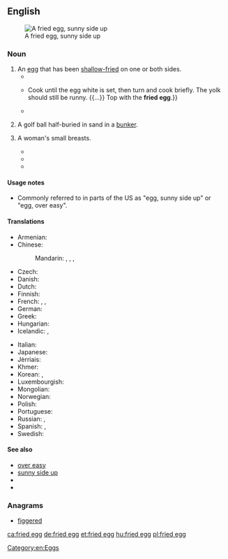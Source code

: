 ==English==
[[Image:Fried egg, sunny side up.jpg|thumb|A fried egg, sunny side up]]

===Noun===
{{en-noun}}

# An [[egg]] that has been [[shallow-fry|shallow-fried]] on one or both sides.
#* {{quote-news|year=1997|date=03/20|title=EGGS a dozen ways|author=Kristin Eddy|work=Atlanta Journal Constitution|passage=It's difficult to have a perfectly cooked, cooked-through '''fried egg''' because, by the time the yolk has coagulated, or set, the white is overcooked. You'll usually have to settle for either a runny yolk or a tough white.}}
#* {{quote-news|year=1997|date=04/16|title=FLEETING PLEASURES; The first blush of spring's harvest|author=JANET FLETCHER|work=San Francisco Chronicle|passage=Carefully break the egg into a bowl, {{...}} Cook until the egg white is set, then turn and cook briefly. The yolk should still be runny. {{...}} Top with the '''fried egg'''.}}
#* {{quote-journal|year=2004|date=Autumn|volume=57, Iss. 3|page=440|title=Pneumonia|author=Julie Keith|journal=The Hudson Review|passage="Your dad said you should have a '''fried egg'''. He's gone to work awhile back. You want one or two?" I hesitated, and she must have caught a look of distaste on my face, for she added amiably, "Or you like scrambled better?"}}
# {{label|en|golf|slang}} A golf ball half-buried in sand in a [[bunker]].
# {{label|en|slang|usually|_|in the|_|plural}} A woman's small breasts.
#* {{quote-newsgroup|passage=Not only is she keeping Moyles out of the Breakfast slot. We now have to look at her '''Fried eggs''' in the newspaper (well The Sun!!!!).|author=Sean Gallagher|newsgroup=uk.media.radio.bbc-r1|url=https://groups.google.com/forum/#!original/uk.media.radio.bbc-r1/8lL_M3y7fEk/cwuN8Wl0l4UJ|id=7ha8hh$5qo$1@news4.svr.pol.co.uk|title=Zoe Ball's page 3|date=1999/05/11}}
#* {{quote-book|passage=Placing his hands on her '''fried eggs''' he asked, “Any chance of some action?” |year=2006|page=18|title=The Right Fit|author=Sinead Moriarty|isbn=1416525025}}
#* {{quote-book|passage=She pats her breast, not so much to draw attention to her '''fried eggs''', but to force her breaths to become rhythmic.|title=South Carolin: Island in the Sea of States|volume=2|author=Fred Broussard|page=8|isbn=1618972928|year=2009}}

====Usage notes====
* Commonly referred to in parts of the US as "egg, sunny side up" or "egg, over easy".

====Translations====
{{trans-top|egg that has been shallow fried}}
* Armenian: {{t|hy|ձվածեղ}}
* Chinese:
*: Mandarin: {{qualifier|chicken egg}} {{t|cmn|煎雞蛋|sc=Hani}}, {{t|cmn|煎鸡蛋|tr=jiān jīdàn|sc=Hani}}, {{qualifier|any egg}} {{t+|cmn|煎蛋|tr=jiāndàn|sc=Hani}}, {{t+|cmn|荷包蛋|tr=hébāodàn|sc=Hans}}
* Czech: {{t+|cs|volské oko|n}}
* Danish: {{t|da|spejlæg|n}}
* Dutch: {{t+|nl|spiegelei|n}}
* Finnish: {{t|fi|[[paistettu]] [[muna]]}}
* French: {{t+|fr|œuf au plat|m}}, {{t+|fr|œuf sur le plat|m}}, {{t|fr|œuf miroir|m}}
* German: {{t+|de|Spiegelei|n}} {{qualifier|sunny side up}}
* Greek: {{t|el|τηγανητό αβγό|n}}
* Hungarian: {{t+|hu|tükörtojás}}
* Icelandic: {{t|is|spælegg|n}}, {{t|is|steikt egg|n}}
{{trans-mid}}
* Italian: {{t|it|uovo al tegamino|m}}
* Japanese: {{t|ja|目玉焼き|tr=めだまやき, medamayaki|sc=Jpan}}
* Jèrriais: {{t|roa-jer|oeu fricachi|m}}
* Khmer: {{t-needed|km}}
* Korean: {{t|ko|계란 후라이|sc=Kore}}, {{t|ko|계란 프라이|sc=Kore}}
* Luxembourgish: {{t|lb|Spigelee|n}}
* Mongolian: {{t|mn|шарсан өндөг|sc=Cyrl}}
* Norwegian: {{t|no|speilegg|n}}
* Polish: {{t+|pl|jajko sadzone|n}}
* Portuguese: {{qualifier|Portugal}} {{t|pt|ovo estrelado|m}}
* Russian: {{t|ru|яи́чница-глазу́нья|f|tr=jaíšnica-glazúnʹja}} {{qualifier|sunny side up}}, {{t+|ru|яи́чница|f|tr=jaíšnica}} {{qualifier|"[[ч]]" ("č") is pronounced as "[[ш]]" ("š") here}}
* Spanish: {{t|es|huevo frito|m}}, {{t|es|huevo estrellado|m}}
* Swedish: {{t|sv|stekt ägg|n}}
{{trans-bottom}}

====See also====
* [[over easy]]
* [[sunny side up]]
* {{pedialite}}
* {{commonslite}}

===Anagrams===
* [[figgered#English|figgered]]

[[Category:en:Eggs]]

[[ca:fried egg]]
[[de:fried egg]]
[[et:fried egg]]
[[hu:fried egg]]
[[pl:fried egg]]